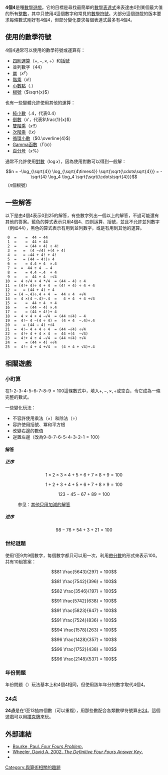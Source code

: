 '''4個4'''是種[[數學遊戲|數學遊戲]]。它的目標是尋找最簡單的[[數學表達式|數學表達式]]來表達由0到某個最大值的所有[[整數|整數]]，其中只使用4這個數字和常見的[[數學符號|數學符號]]。大部分這個遊戲的版本要求每條數式剛好有4個4，但部分變化要求每個表達式最多有4個4。

== 使用的數學符號 ==
4個4通常可以使用的數學符號或運算有：
* [[四則運算|四則運算]]（<math>+, -, \times, \div</math>）和[[括號|括號]]
* 並列數字（<math>44</math>）
* [[冪|冪]]（<math>x^y</math>）
* [[階乘|階乘]]（<math>x!</math>）
* [[小數點|小數點]]（<math>.</math>）
* [[根號|根號]]（<math>\sqrt{x}</math>）

也有一些變體允許使用其他的運算：
* [[小数|純小數]]（<math>.4</math>，代表<math>0.4</math>）
* [[倒數|倒數]]（<math>x'</math>，代表<math>\frac{1}{x}</math>）
* [[雙階乘|雙階乘]]（<math>x!!</math>）
* [[错排问题|次階乘]]（<math>!x</math>）
* [[循環小數|循環小數]]（<math>0.\overline{4}</math>）
* [[Gamma函數|Gamma函數]]（<math>\Gamma(x)</math>）
* [[百分号|百分号]]（<math>x \%</math>）

通常不允許使用[[對數|對數]]（<math>\log x</math>），因為使用對數可以得到一般解：
:<math>n = -\log_{\sqrt{4}} \log_{\sqrt{4\times4}} \sqrt{\sqrt{\cdots\sqrt{4}}} = -\sqrt{4} \log_4 \log_4 \sqrt{\sqrt{\cdots\sqrt{4}}}</math>（<math>n</math>個根號）

== 一些解答 ==
以下是由4個4表示0到25的解答，有些數字列出一個以上的解答，不過可能還有其他的答案。藍色的算式表示只用4個4、四则运算、括號，並且不允許並列數字（例如44），黑色的算式表示有用到並列數字，或是有用到其他的運算。

  0  =  {{blue|4 ÷ 4 × 4 − 4}}  =  44 − 44
  1  =  {{blue|4 ÷ 4 + 4 − 4}}  =  44 ÷ 44
  2  =  {{blue|4 −(4 + 4)÷ 4}}  = (44 + 4) ÷ 4!
  3  = {{blue|(4 × 4 − 4)÷ 4}}  =  (4 −√4) +(4 ÷ 4)
  4  =  {{blue|4 + 4 ×(4 − 4)}} = −44 + 4! + 4!
  5  = {{blue|(4 × 4 + 4)÷ 4}}  = (44 − 4!)÷ 4
  6  =  {{blue|4 +(4 + 4)÷ 4}}  = 4.4 + 4  ×.4
  7  = {{blue|(4 + 4)−(4 ÷ 4)}} =  44 ÷ 4  − 4
  8  =  {{blue|4 ÷ 4 × 4 + 4}}  = 4.4 −.4  + 4
  9  =  {{blue|4 ÷ 4 + 4 + 4}}  =  44 ÷ 4  −√4
 10  =  4 ÷√4 + 4 *√4  = (44 − 4) ÷ 4
 11  = (4!+ 4)÷ 4 + 4  = (4! + 4) ÷ 4 + 4
 12  =  {{blue|4 ×(4 − 4 ÷ 4)}} = (44 + 4) ÷ 4
 13  = (4 −.4)÷.4 + 4  =  44 ÷ 4  +√4
 14  =  4 ×(4 −.4)−.4  =   4 + 4  + 4 +√4
 15  =  {{blue|4 × 4 − 4 ÷ 4}}  =  44 ÷ 4  + 4
 16  =  {{blue|4 × 4 + 4 − 4}}  = (44 − 4) ×.4
 17  =  {{blue|4 × 4 + 4 ÷ 4}}  = (44 + 4!)÷ 4
 18  =  4 × 4 + 4 −√4  = (44 ÷√4) − 4
 19  =  4!− 4 −(4 ÷ 4) =  (4 + 4  −.4)÷.4
 20  =  {{blue|4 ×(4 + 4 ÷ 4)}} = (44 − 4) ÷√4
 21  =  4!− 4 + 4 ÷ 4  = (44 −√4) ÷√4
 22  =  4!÷ 4 + 4 × 4  =  44 ÷(4  −√4)
 23  =  4!+ 4 ÷ 4 −√4  = (44 +√4) ÷√4
 24  =  {{blue|4 × 4 + 4 + 4}}  = (44 + 4) ÷√4
 25  =  4!− 4 ÷ 4 +√4  =  (4 + 4 + √4)÷.4

== 相關遊戲 ==
=== 小町算 ===
在<math>1 \operatorname{\square} 2 \operatorname{\square} 3 \operatorname{\square} 4 \operatorname{\square} 5 \operatorname{\square} 6 \operatorname{\square} 7 \operatorname{\square} 8 \operatorname{\square} 9 = 100</math>這條數式中，填入<math>+, -, \times, \div</math>或空白，令它成為一條完整的數式。

一些變化玩法：
* 不容許使用乘法（<math>\times</math>）和除法（<math>\div</math>）
* 容許使用括號、冪和平方根
* 改變右邊的數值
* 逆置左邊（改為<math>9 \operatorname{\square} 8 \operatorname{\square} 7 \operatorname{\square} 6 \operatorname{\square} 5 \operatorname{\square} 4 \operatorname{\square} 3 \operatorname{\square} 2 \operatorname{\square} 1 = 100</math>）

==== 解答 ====
===== 正序 =====
:<math>1 \times 2 \times 3 \times 4 + 5 + 6 + 7 \times 8 + 9 = 100</math>
:<math>1 + 2 + 3 + 4 + 5 + 6 + 7 + 8 \times 9 = 100</math>
:<math>123 - 45 - 67 + 89 = 100</math>
:参见：[http://www.infobears.ne.jp/athome/fukusuke291/4komatizan.htm 其他只用加減的解答]{{Wayback|url=http://www.infobears.ne.jp/athome/fukusuke291/4komatizan.htm |date=20041028123701 }}{{Ja icon}}

===== 逆序 =====
:<math>98 - 76 + 54 + 3 + 21 = 100</math>

=== 世纪谜题 ===
使用1至9共9個數字，每個數字都只可以用一次，利用[[帶分數|帶分數]]的形式來表示100。共有10組答案：
:<math>81 \frac{5643}{297} = 100</math>
:<math>81 \frac{7542}{396} = 100</math>
:<math>82 \frac{3546}{197} = 100</math>
:<math>91 \frac{5742}{638} = 100</math>
:<math>91 \frac{5823}{647} = 100</math>
:<math>91 \frac{7524}{836} = 100</math>
:<math>94 \frac{1578}{263} = 100</math>
:<math>96 \frac{1428}{357} = 100</math>
:<math>96 \frac{1752}{438} = 100</math>
:<math>96 \frac{2148}{537} = 100</math>

=== 年份問題 ===
{{Main|年份問題}}
年份問題（{{Lang|en|Year Puzzle}}）玩法基本上和4個4相同，但使用該年年分{{裏}}的數字取代4個4。

=== 24点 ===
{{Main|24点}}
'''24点'''是在1至13抽四個數（可以重複），用那些數配合各類數學符號算出[[24|24]]。這個遊戲可以用[[撲克牌|撲克牌]]來玩。

== 外部連結 ==
* [https://web.archive.org/web/20041012004028/http://astronomy.swin.edu.au/~pbourke/fun/4444 Bourke, Paul. ''Four Fours Problem''.]
* [http://www.dwheeler.com/fourfours Wheeler, David A. 2002. ''The Definitive Four Fours Answer Key''.]{{Wayback|url=http://www.dwheeler.com/fourfours |date=20041009234029 }}
* {{Cite web|url=http://www.comp-sci.demon.co.uk:80/p00010.html|archiveurl=https://web.archive.org/web/20041012214955/http://www.comp-sci.demon.co.uk/p00010.html|archivedate=2004-10-12|title=John Valentine's ''Four Four's page''|access-date=2004-10-10|dead-url=yes}}

[[Category:與算術相關的趣題|Category:與算術相關的趣題]]